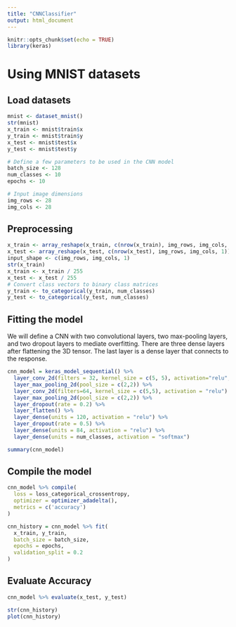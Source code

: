 ```yaml
---
title: "CNNClassifier"
output: html_document
---
```


```r
knitr::opts_chunk$set(echo = TRUE)
library(keras)
```

# Using MNIST datasets

## Load datasets

```r
mnist <- dataset_mnist()
str(mnist)
x_train <- mnist$train$x
y_train <- mnist$train$y
x_test <- mnist$test$x
y_test <- mnist$test$y

# Define a few parameters to be used in the CNN model
batch_size <- 128
num_classes <- 10
epochs <- 10

# Input image dimensions
img_rows <- 28
img_cols <- 28
```

## Preprocessing

```r
x_train <- array_reshape(x_train, c(nrow(x_train), img_rows, img_cols, 1))
x_test <- array_reshape(x_test, c(nrow(x_test), img_rows, img_cols, 1))
input_shape <- c(img_rows, img_cols, 1)
str(x_train)
x_train <- x_train / 255
x_test <- x_test / 255
# Convert class vectors to binary class matrices
y_train <- to_categorical(y_train, num_classes)
y_test <- to_categorical(y_test, num_classes)
```
## Fitting the model

We will define a CNN with two convolutional layers, two max-pooling layers, and two dropout layers to mediate overfitting. There are three dense layers after flattening the 3D tensor. The last layer is a dense layer that connects to the response.

```r
cnn_model = keras_model_sequential() %>%
  layer_conv_2d(filters = 32, kernel_size = c(5, 5), activation="relu", input_shape=input_shape) %>% 
  layer_max_pooling_2d(pool_size = c(2,2)) %>% 
  layer_conv_2d(filters=64, kernel_size = c(5,5), activation = "relu") %>% 
  layer_max_pooling_2d(pool_size = c(2,2)) %>% 
  layer_dropout(rate = 0.2) %>% 
  layer_flatten() %>% 
  layer_dense(units = 120, activation = "relu") %>% 
  layer_dropout(rate = 0.5) %>% 
  layer_dense(units = 84, activation = "relu") %>% 
  layer_dense(units = num_classes, activation = "softmax")

summary(cnn_model)
```

## Compile the model

```r
cnn_model %>% compile(
  loss = loss_categorical_crossentropy,
  optimizer = optimizer_adadelta(),
  metrics = c('accuracy')
)

cnn_history = cnn_model %>% fit(
  x_train, y_train,
  batch_size = batch_size,
  epochs = epochs,
  validation_split = 0.2
)
```

## Evaluate Accuracy

```r
cnn_model %>% evaluate(x_test, y_test)
```
```r
str(cnn_history)
plot(cnn_history)
```

